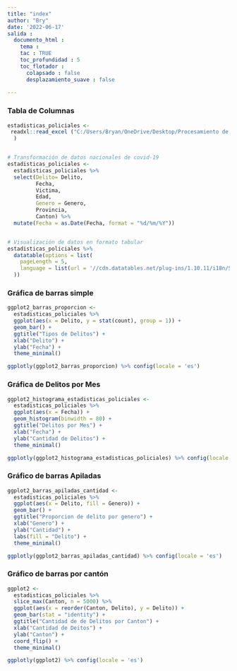---
title: "index"
author: "Bry"
date: '2022-06-17'
salida :
  documento_html :
    tema :    
    tac : TRUE
    toc_profundidad : 5
    toc_flotador :
      colapsado : false
      desplazamiento_suave : false
 
---

### Tabla de Columnas  
```{r # Importación de datos}
estadisticas_policiales <-
 readxl::read_excel ("C:/Users/Bryan/OneDrive/Desktop/Procesamiento de Datos/Tarea2/estaisticas_policiales_2021/estadisticaspoliciales2021.xls"
  )


# Transformación de datos nacionales de covid-19
estadisticas_policiales <-
  estadisticas_policiales %>%  
  select(Delito= Delito,
         Fecha,
         Victima,
         Edad,
         Genero = Genero,
         Provincia,
         Canton) %>%  
  mutate(Fecha = as.Date(Fecha, format = "%d/%m/%Y"))


# Visualización de datos en formato tabular
estadisticas_policiales %>%  
  datatable(options = list(
    pageLength = 5,
    language = list(url = '//cdn.datatables.net/plug-ins/1.10.11/i18n/Spanish.json')
  ))
```

### Gráfica de barras simple  

```{r ggplotly - Gráfico de barras simples}
ggplot2_barras_proporcion <-
  estadisticas_policiales %>%  
  ggplot(aes(x = Delito, y = stat(count), group = 1)) +
  geom_bar() +
  ggtitle("Tipos de Delitos") +
  xlab("Delito") +
  ylab("Fecha") +
  theme_minimal()

ggplotly(ggplot2_barras_proporcion) %>% config(locale = 'es')
```


### Gráfica de Delitos por Mes  

```{r}
ggplot2_histograma_estadisticas_policiales <-
  estadisticas_policiales %>%  
  ggplot(aes(x = Fecha)) +
  geom_histogram(binwidth = 80) + 
  ggtitle("Delitos por Mes") +
  xlab("Fecha") +
  ylab("Cantidad de Delitos") +
  theme_minimal()

ggplotly(ggplot2_histograma_estadisticas_policiales) %>% config(locale = 'es')  
```
### Gráfico de barras Apiladas  

```{r Gráfico de barras apiladas de cantidades}
ggplot2_barras_apiladas_cantidad <-
  estadisticas_policiales %>%
  ggplot(aes(x = Delito, fill = Genero)) +
  geom_bar() +
  ggtitle("Proporcion de delito por genero") +
  xlab("Genero") +
  ylab("Cantidad") +
  labs(fill = "Delito") +
  theme_minimal()

ggplotly(ggplot2_barras_apiladas_cantidad) %>% config(locale = 'es')
```


### Gráfico de barras por cantón  

```{r}
ggplot2 <-
  estadisticas_policiales %>%
  slice_max(Canton, n = 5000) %>%
  ggplot(aes(x = reorder(Canton, Delito), y = Delito)) +
  geom_bar(stat = "identity") +
  ggtitle("Cantidad de de Delitos por Canton") +
  xlab("Cantidad de Deitos") +
  ylab("Canton") +
  coord_flip() +
  theme_minimal()

ggplotly(ggplot2) %>% config(locale = 'es')
```





